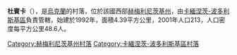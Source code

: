 {{coord|48|48|11|N|26|29|46|E|scale:100000|display=title}}

'''杜賓卡'''（{{lang-uk|Дубинка}}），是[[烏克蘭|烏克蘭]]的村落，位於該國西部[[赫梅利尼茨基州|赫梅利尼茨基州]]，由[[卡緬涅茨-波多利斯基區|卡緬涅茨-波多利斯基區]]負責管轄，始建於1992年，面積4.39平方公里，2001年人口213，人口密度每平方公里48.6人。

{{DEFAULTSORT:Дубинка}}
[[Category:赫梅利尼茨基州村落|Category:赫梅利尼茨基州村落]]
[[Category:卡緬涅茨-波多利斯基區村落|Category:卡緬涅茨-波多利斯基區村落]]


{{Khmelnytskyi-geo-stub}}